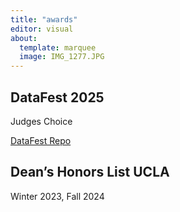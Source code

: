 ```yaml
---
title: "awards"
editor: visual
about:
  template: marquee
  image: IMG_1277.JPG
---
```


## DataFest 2025

Judges Choice

[DataFest Repo](https://github.com/allielynn/DataFest_2025-Real_Estate_Analysis)

## Dean's Honors List UCLA

Winter 2023, Fall 2024
